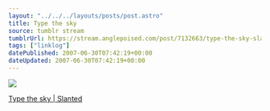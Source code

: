 ```yaml
---
layout: "../../../layouts/posts/post.astro"
title: Type the sky
source: tumblr stream
tumblrUrl: https://stream.anglepoised.com/post/7132663/type-the-sky-slanted
tags: ["linklog"]
datePublished: 2007-06-30T07:42:19+00:00
dateUpdated: 2007-06-30T07:42:19+00:00
---
```


![](/images/notes/type-the-sky.jpg)

[Type the sky | Slanted](https://www.slanted.de/beitrag/type-the-sky/)
